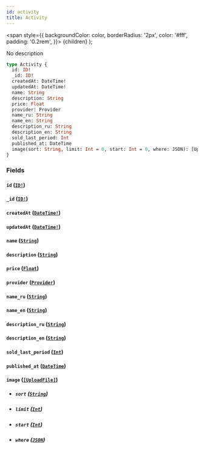 ```yaml
---
id: activity
title: Activity
---
```


<span
style={{
      backgroundColor: color,
      borderRadius: '2px',
      color: '#fff',
      padding: '0.2rem',
    }}>
{children}
</span>
);

No description

```graphql
type Activity {
  id: ID!
  _id: ID!
  createdAt: DateTime!
  updatedAt: DateTime!
  name: String
  description: String
  price: Float
  provider: Provider
  name_ru: String
  name_en: String
  description_ru: String
  description_en: String
  sold_last_period: Int
  published_at: DateTime
  image(sort: String, limit: Int = 0, start: Int = 0, where: JSON): [UploadFile]
}
```

### Fields

#### `id` ([`ID!`](/v1/scalars/id))

#### `_id` ([`ID!`](/v1/scalars/id))

#### `createdAt` ([`DateTime!`](/v1/scalars/date-time))

#### `updatedAt` ([`DateTime!`](/v1/scalars/date-time))

#### `name` ([`String`](/v1/scalars/string))

#### `description` ([`String`](/v1/scalars/string))

#### `price` ([`Float`](/v1/scalars/float))

#### `provider` ([`Provider`](/v1/objects/provider))

#### `name_ru` ([`String`](/v1/scalars/string))

#### `name_en` ([`String`](/v1/scalars/string))

#### `description_ru` ([`String`](/v1/scalars/string))

#### `description_en` ([`String`](/v1/scalars/string))

#### `sold_last_period` ([`Int`](/v1/scalars/int))

#### `published_at` ([`DateTime`](/v1/scalars/date-time))

#### `image` ([`[UploadFile]`](/v1/objects/upload-file))

- ##### `sort` ([`String`](/v1/scalars/string))

- ##### `limit` ([`Int`](/v1/scalars/int))

- ##### `start` ([`Int`](/v1/scalars/int))

- ##### `where` ([`JSON`](/v1/scalars/json))
